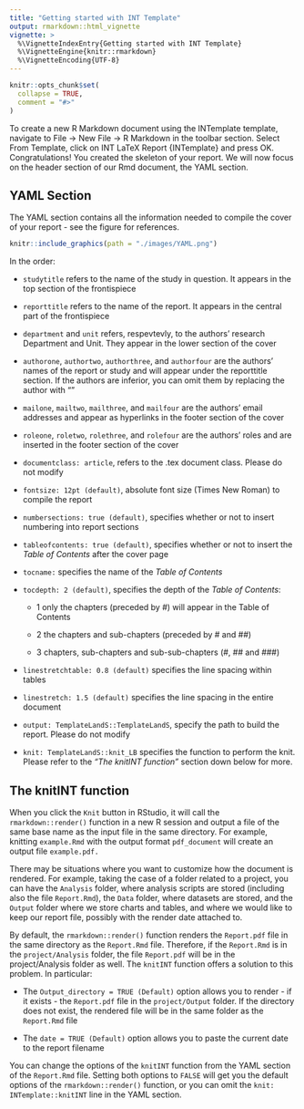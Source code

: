 ```yaml
---
title: "Getting started with INT Template"
output: rmarkdown::html_vignette
vignette: >
  %\VignetteIndexEntry{Getting started with INT Template}
  %\VignetteEngine{knitr::rmarkdown}
  %\VignetteEncoding{UTF-8}
---
```


```r
knitr::opts_chunk$set(
  collapse = TRUE,
  comment = "#>"
)
```

To create a new R Markdown document using the INTemplate template, navigate to File -\> New File -\> R Markdown in the toolbar section. Select From Template, click on INT LaTeX Report {INTemplate} and press OK. Congratulations! You created the skeleton of your report. We will now focus on the header section of our Rmd document, the YAML section.

## YAML Section

The YAML section contains all the information needed to compile the cover of your report - see the figure for references.

```r
knitr::include_graphics(path = "./images/YAML.png")
```

In the order:

-   `studytitle` refers to the name of the study in question. It appears in the top section of the frontispiece

-   `reporttitle` refers to the name of the report. It appears in the central part of the frontispiece

-   `department` and `unit` refers, respevtevly, to the authors' research Department and Unit. They appear in the lower section of the cover

-   `authorone`, `authortwo`, `authorthree`, and `authorfour` are the authors' names of the report or study and will appear under the reporttitle section. If the authors are inferior, you can omit them by replacing the author with ""

-   `mailone`, `mailtwo`, `mailthree`, and `mailfour` are the authors' email addresses and appear as hyperlinks in the footer section of the cover

-   `roleone`, `roletwo`, `rolethree`, and `rolefour` are the authors' roles and are inserted in the footer section of the cover

-   `documentclass: article`, refers to the .tex document class. Please do not modify

-   `fontsize: 12pt (default)`, absolute font size (Times New Roman) to compile the report

-   `numbersections: true (default)`, specifies whether or not to insert numbering into report sections

-   `tableofcontents: true (default)`, specifies whether or not to insert the *Table of Contents* after the cover page

-   `tocname:` specifies the name of the *Table of Contents*

-   `tocdepth: 2 (default)`, specifies the depth of the *Table of Contents*:

    -   1 only the chapters (preceded by \#) will appear in the Table of Contents

    -   2 the chapters and sub-chapters (preceded by \# and \##)

    -   3 chapters, sub-chapters and sub-sub-chapters (#, \## and \###)

-   `linestretchtable: 0.8 (default)` specifies the line spacing within tables

-   `linestretch: 1.5 (default)` specifies the line spacing in the entire document

-   `output: TemplateLandS::TemplateLandS`, specify the path to build the report. Please do not modify

-   `knit: TemplateLandS::knit_LB` specifies the function to perform the knit. Please refer to the *"The knitINT function"* section down below for more.

## The knitINT function

When you click the `Knit` button in RStudio, it will call the `rmarkdown::render()` function in a new R session and output a file of the same base name as the input file in the same directory. For example, knitting `example.Rmd` with the output format `pdf_document` will create an output file `example.pdf.`

There may be situations where you want to customize how the document is rendered. For example, taking the case of a folder related to a project, you can have the `Analysis` folder, where analysis scripts are stored (including also the file `Report.Rmd`), the `Data` folder, where datasets are stored, and the `Output` folder where we store charts and tables, and where we would like to keep our report file, possibly with the render date attached to.

By default, the `rmarkdown::render()` function renders the `Report.pdf` file in the same directory as the `Report.Rmd` file. Therefore, if the `Report.Rmd` is in the `project/Analysis` folder, the file `Report.pdf` will be in the project/Analysis folder as well. The `knitINT` function offers a solution to this problem. In particular:

-   The `Output_directory = TRUE (Default)` option allows you to render - if it exists - the `Report.pdf` file in the `project/Output` folder. If the directory does not exist, the rendered file will be in the same folder as the `Report.Rmd` file

-   The `date = TRUE (Default)` option allows you to paste the current date to the report filename

You can change the options of the `knitINT` function from the YAML section of the `Report.Rmd` file. Setting both options to `FALSE` will get you the default options of the `rmarkdown::render()` function, or you can omit the `knit: INTemplate::knitINT` line in the YAML section.
